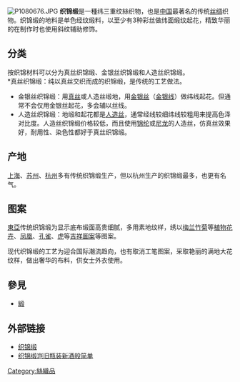 [[File:P1080676.JPG|right]]
'''织锦缎'''是一種纬三重纹絲织物，也是[[中国|中国]]最著名的传统[[丝绸|丝绸]]织物。织锦缎的地料是单色经纹缎料，以至少有3种彩丝做纬面缎纹起花，精致华丽的在制作时也使用斜纹辅助修饰。

==分类==
按织锦材料可以分为真丝织锦缎、金银丝织锦缎和人造丝织锦缎。<br>
*真丝织锦缎：纯以真丝交织而成的织锦缎，是传统的工艺做法。
*金银丝织锦缎：用[[真丝|真丝]]或人造丝缎地，用[[金银丝|金银丝]]（[[金银线|金银线]]）做纬线起花。但通常不会仅用金银丝起花，多会辅以丝线。
*人造丝织锦缎：地缎和起花都是[[人造丝|人造丝]]，通常经线较细纬线较粗用来提高色泽对比度。人造丝织锦缎价格较低，而且使用[[锦纶|锦纶]]或[[尼龙|尼龙]]的人造丝，仿真丝效果好，耐用性、染色性都好于真丝织锦缎。

==产地==

[[上海|上海]]、[[苏州|苏州]]、[[杭州|杭州]]多有传统织锦缎生产，但以杭州生产的织锦缎最多，也更有名气。

==图案==
[[東亞|東亞]]传统织锦缎为显示底布缎面高贵细腻，多用素地纹样，绣以[[梅|梅]][[兰|兰]][[竹|竹]][[菊|菊]]等[[植物|植物]][[花卉|花卉]]、[[凤凰|凤凰]]、[[孔雀|孔雀]]、[[虎|虎]]等[[吉祥圖案|吉祥圖案]]等图案。

现代织锦缎的工艺为迎合国际潮流趋向，也有取消工笔图案，采取艳丽的满地大花纹样，做出奢华的布料，供女士外衣使用。

==參見==
*[[緞|緞]]

==外部链接==
*[https://web.archive.org/web/20120704203730/http://www.ord.com.tw/customade_chinese/fabric_silkbrocade_color.html 织锦缎]
*[https://web.archive.org/web/20070101082459/http://she.zjol.com.cn/05she/system/2006/10/23/007941393.shtml 织锦缎岂旧瓶装新酒般简单]

[[Category:絲織品|Category:絲織品]]